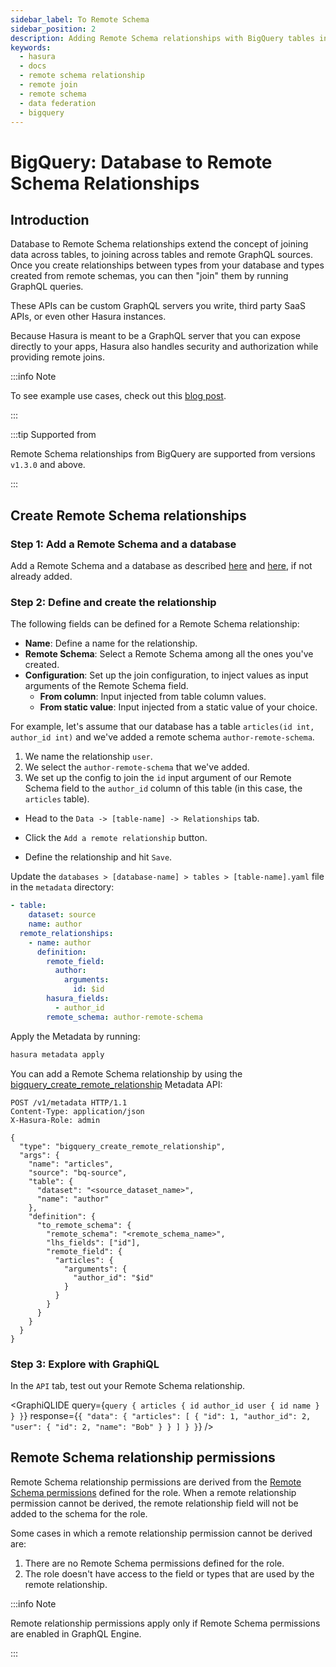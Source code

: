```yaml
---
sidebar_label: To Remote Schema
sidebar_position: 2
description: Adding Remote Schema relationships with BigQuery tables in Hasura
keywords:
  - hasura
  - docs
  - remote schema relationship
  - remote join
  - remote schema
  - data federation
  - bigquery
---
```



# BigQuery: Database to Remote Schema Relationships

## Introduction

Database to Remote Schema relationships extend the concept of joining data across tables, to joining across tables and
remote GraphQL sources. Once you create relationships between types from your database and types created from remote
schemas, you can then "join" them by running GraphQL queries.

These APIs can be custom GraphQL servers you write, third party SaaS APIs, or even other Hasura instances.

Because Hasura is meant to be a GraphQL server that you can expose directly to your apps, Hasura also handles security
and authorization while providing remote joins.

:::info Note

To see example use cases, check out this
[blog post](https://hasura.io/blog/remote-joins-a-graphql-api-to-join-database-and-other-data-sources/).

:::

:::tip Supported from

Remote Schema relationships from BigQuery are supported from versions `v1.3.0` and above.

:::

## Create Remote Schema relationships

### Step 1: Add a Remote Schema and a database

Add a Remote Schema and a database as described [here](/remote-schemas/adding-schema.mdx) and
[here](/databases/overview.mdx), if not already added.

### Step 2: Define and create the relationship

The following fields can be defined for a Remote Schema relationship:

- **Name**: Define a name for the relationship.
- **Remote Schema**: Select a Remote Schema among all the ones you've created.
- **Configuration**: Set up the join configuration, to inject values as input arguments of the Remote Schema field.
  - **From column**: Input injected from table column values.
  - **From static value**: Input injected from a static value of your choice.

For example, let's assume that our database has a table `articles(id int, author_id int)` and we've added a remote
schema `author-remote-schema`.

1.  We name the relationship `user`.
2.  We select the `author-remote-schema` that we've added.
3.  We set up the config to join the `id` input argument of our Remote Schema field to the `author_id` column of this
    table (in this case, the `articles` table).

<Tabs groupId="user-preference" className="api-tabs">
<TabItem value="console" label="Console">

- Head to the `Data -> [table-name] -> Relationships` tab.
- Click the `Add a remote relationship` button.

  <Thumbnail
    src="/img/schema/add-remote-schema-relationship.png"
    alt="Opening the remote relationship section"
    width="1000px"
  />

- Define the relationship and hit `Save`.

  <Thumbnail src="/img/schema/define-remote-schema-relationship.png" alt="Defining the relationship" width="800px" />

</TabItem>
<TabItem value="cli" label="CLI">

Update the `databases > [database-name] > tables > [table-name].yaml` file in the `metadata` directory:

```yaml {4-13}
- table:
    dataset: source
    name: author
  remote_relationships:
    - name: author
      definition:
        remote_field:
          author:
            arguments:
              id: $id
        hasura_fields:
          - author_id
        remote_schema: author-remote-schema
```

Apply the Metadata by running:

```bash
hasura metadata apply
```

</TabItem>
<TabItem value="api" label="API">

You can add a Remote Schema relationship by using the
[bigquery_create_remote_relationship](/api-reference/metadata-api/remote-relationships.mdx#metadata-bigquery-create-remote-relationship)
Metadata API:

```http
POST /v1/metadata HTTP/1.1
Content-Type: application/json
X-Hasura-Role: admin

{
  "type": "bigquery_create_remote_relationship",
  "args": {
    "name": "articles",
    "source": "bq-source",
    "table": {
      "dataset": "<source_dataset_name>",
      "name": "author"
    },
    "definition": {
      "to_remote_schema": {
        "remote_schema": "<remote_schema_name>",
        "lhs_fields": ["id"],
        "remote_field": {
          "articles": {
            "arguments": {
              "author_id": "$id"
            }
          }
        }
      }
    }
  }
}
```

</TabItem>
</Tabs>

### Step 3: Explore with GraphiQL

In the `API` tab, test out your Remote Schema relationship.

<GraphiQLIDE
  query={`query {
  articles {
    id
    author_id
    user {
      id
      name
    }
  }
}`}
  response={`{
  "data": {
    "articles": [
      {
        "id": 1,
        "author_id": 2,
        "user": {
          "id": 2,
          "name": "Bob"
        }
      }
    ]
  }
}`}
/>

## Remote Schema relationship permissions

Remote Schema relationship permissions are derived from the
[Remote Schema permissions](/remote-schemas/auth/remote-schema-permissions.mdx) defined for the role. When a remote
relationship permission cannot be derived, the remote relationship field will not be added to the schema for the role.

Some cases in which a remote relationship permission cannot be derived are:

1.  There are no Remote Schema permissions defined for the role.
2.  The role doesn't have access to the field or types that are used by the remote relationship.

:::info Note

Remote relationship permissions apply only if Remote Schema permissions are enabled in GraphQL Engine.

:::
